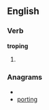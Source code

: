 ==English==

===Verb===
'''troping'''

# {{present participle of|[[trope]]}}

===Anagrams===
* {{alphagram|ginoprt}}
* [[porting#English|porting]]